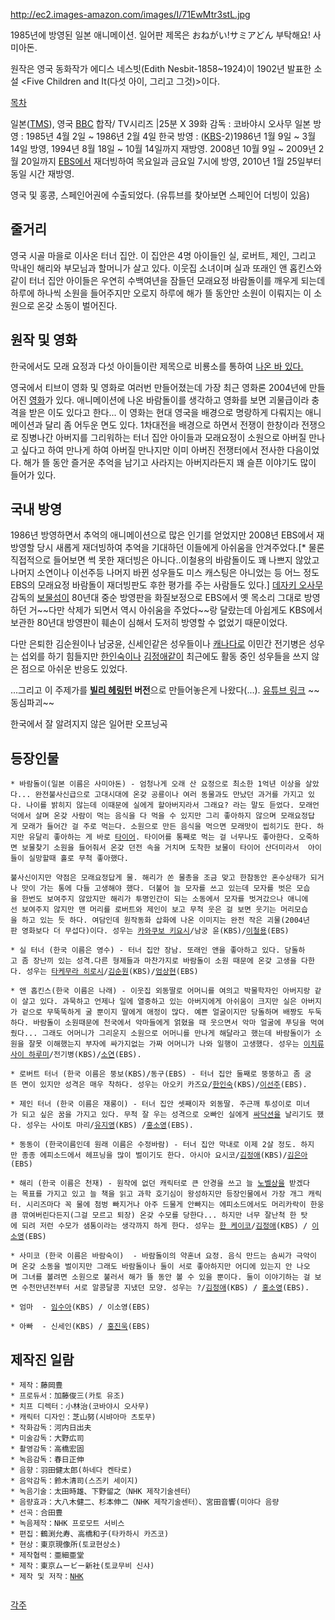 http://ec2.images-amazon.com/images/I/71EwMtr3stL.jpg

1985년에 방영된 일본 애니메이션. 일어판 제목은 おねがい!サミアどん 부탁해요! 사미아돈.

원작은 영국 동화작가 에디스 네스빗(Edith Nesbit-1858~1924)이 1902년 발표한 소설 <Five Children and It(다섯 아이, 그리고 그것)>이다. 

[[목차]]

일본([[TMS 엔터테인먼트|TMS]]), 영국 [[BBC#s-1|BBC]] 합작/ TV시리즈 |25분 X 39화
감독 : 코바야시 오사무 
일본 방영 : 1985년 4월 2일 ~ 1986년 2월 4일
한국 방영 : ([[한국방송공사|KBS]]-2)1986년 1월 9일 ~ 3월 14일 방영, 1994년 8월 18일 ~ 10월 14일까지 재방영. 2008년 10월 9일 ~ 2009년 2월 20일까지 [[한국교육방송공사|EBS]]에서 재더빙하여 목요일과 금요일 7시에 방영, 2010년 1월 25일부터 동일 시간 재방영.

영국 및 홍콩, 스페인어권에 수출되었다. (유튜브를 찾아보면 스페인어 더빙이 있음)

== 줄거리 ==
영국 시골 마을로 이사온 터너 집안. 이 집안은 4명 아이들인 실, 로버트, 제인, 그리고 막내인 해리와 부모님과 할머니가 살고 있다. 이웃집 소녀이며 실과 또래인 앤 홉킨스와 같이 터너 집안 아이들은 우연히 수백여년을 잠들던 모래요정 바람돌이를 깨우게 되는데 하루에 하나씩 소원을 들어주지만 오로지 하루에 해가 뜰 동안만 소원이 이뤄지는 이 소원으로 온갖 소동이 벌어진다.

== 원작 및 영화 ==
한국에서도 모래 요정과 다섯 아이들이란 제목으로 비룡소를 통하여 [http://blog.daum.net/jesjoy7079/528 나온 바 있다.]

영국에서 티브이 영화 및 영화로 여러번 만들어졌는데 가장 최근 영화론 2004년에 만들어진 [http://movie.daum.net/moviedetail/moviedetailPhotoList.do?movieId=40829 영화]가 있다. 애니메이션에 나온 바람돌이를 생각하고 영화를 보면 괴물급이라 충격을 받은 이도 있다고 한다... 이 영화는 현대 영국을 배경으로 명랑하게 다뤄지는 애니메이션과 달리 좀 어두운 면도 있다. 1차대전을 배경으로 하면서 전쟁이 한창이라 전쟁으로 징병나간 아버지를 그리워하는 터너 집안 아이들과 모래요정이 소원으로 아버질 만나고 싶다고 하여 만나게 하여 아버질 만나지만 이미 아버진 전쟁터에서 전사한 다음이었다. 해가 뜰 동안 즐거운 추억을 남기고 사라지는 아버지라든지 꽤 슬픈 이야기도 많이 들어가 있다.

== 국내 방영 ==
{{{#!html
<iframe width="480" height="360" src="//www.youtube.com/embed/DInCBb549XA?rel=0" frameborder="0" allowfullscreen></iframe>
}}}
1986년 방영하면서 추억의 애니메이션으로 많은 인기를 얻었지만 2008년 EBS에서 재방영할 당시 새롭게 재더빙하여 추억을 기대하던 이들에게 아쉬움을 안겨주었다.[* 물론 직접적으로 들어보면 썩 못한 재더빙은 아니다..이철용의 바람돌이도 꽤 나쁘지 않았고 나머지 소연이나 이선주등 나머지 바뀐 성우들도 미스 캐스팅은 아니었는 등 어느 정도 EBS의 모래요정 바람돌이 재더빙판도 후한 평가를 주는 사람들도 있다.] [[데자키 오사무]] 감독의 [[보물섬#s-2|보물섬]]이 80년대 중순 방영판을 화질보정으로 EBS에서 옛 목소리 그대로 방영하던 거~~다만 삭제가 되면서 역시 아쉬움을 주었다~~랑 달랐는데 아쉽게도 KBS에서 보관한 80년대 방영판이 훼손이 심해서 도저히 방영할 수 없었기 때문이었다.

다만 은퇴한 김순원이나 남궁윤, 신세인같은 성우들이나 [[캐나다]]로 이민간 전기병은 성우는 섭외를 하기 힘들지만 [[한인숙]]이나 [[김정애]]같이 최근에도 활동 중인 성우들을 쓰지 않은 점으로 아쉬운 반응도 있었다.

...그리고 이 주제가를 '''[[빌리 헤링턴]] 버전'''으로 만들어놓은게 나왔다(...). [http://youtu.be/eajCY5bD_mw 유튜브 링크] ~~동심파괴~~

{{{#!html
<iframe width="640" height="360" src="//www.youtube.com/embed/5VkLLIUGttQ?feature=player_detailpage" frameborder="0" allowfullscreen></iframe>
}}}
한국에서 잘 알려지지 않은 일어판 오프닝곡
== 등장인물 ==
 * 바람돌이(일본 이름은 사미아돈) - 엄청나게 오래 산 요정으로 최소한 1억년 이상을 살았다... 완전불사신급으로 고대시대에 온갖 공룡이나 여러 동물과도 만났던 과거를 가지고 있다. 나이를 밝히지 않는데 이때문에 실에게 할아버지라서 그래요? 라는 말도 듣었다. 모래언덕에서 살며 온갖 사람이 먹는 음식을 다 먹을 수 있지만 그리 좋아하지 않으며 모래요정답게 모래가 들어간 걸 주로 먹는다. 소원으로 만든 음식을 먹으면 모래맛이 씹히기도 한다. 하지만 유달리 좋아하는 게 바로 [[타이어]]. 타이어를 통째로 먹는 걸 너무나도 좋아한다. 오죽하면 보물찾기 소원을 들어줘서 온갖 던전 속을 거치며 도착한 보물이 타이어 산더미라서  아이들이 실망할때 홀로 무척 좋아했다.

 불사신이지만 약점은 모래요정답게 물. 해리가 쏜 물총을 조금 맞고 한참동안 혼수상태가 되거나 맛이 가는 통에 다들 고생해야 했다. 더불어 늘 모자를 쓰고 있는데 모자를 벗은 모습을 한번도 보여주지 않았지만 해리가 투명인간이 되는 소동에서 모자를 벗겨갔으나 애니에선 보여주지 않지만 맨 머리를 로버트와 제인이 보고 무척 웃은 걸 보면 웃기는 머리모습을 하고 있는 듯 하다. 여담인데 원작동화 삽화에 나온 이미지는 완전 작은 괴물(2004년판 영화보다 더 무섭다)이다. 성우는 [[카와쿠보 키요시]]/남궁 윤(KBS)/[[이철용]](EBS)

 * 실 터너 (한국 이름은 영수) - 터너 집안 장남. 또래인 앤을 좋아하고 있다. 당돌하고 좀 장난끼 있는 성격.다른 형제들과 마찬가지로 바람돌이 소원 때문에 온갖 고생을 다한다. 성우는 [[타케무라 히로시]]/[[김순원]](KBS)/[[엄상현]](EBS) 

 * 앤 홉킨스(한국 이름은 나래) - 이웃집 외동딸로 어머니를 여의고 박물학자인 아버지랑 같이 살고 있다. 과묵하고 언제나 일에 열중하고 있는 아버지에게 아쉬움이 크지만 실은 아버지가 겉으로 무뚝뚝하게 굴 뿐이지 딸에게 애정이 많다. 예쁜 얼굴이지만 당돌하며 배짱도 두둑하다. 바람돌이 소원때문에 천국에서 악마들에게 얽혔을 때 웃으면서 악마 얼굴에 푸딩을 먹여줬다... 그래도 어머니가 그리운지 소원으로 어머니를 만나게 해달라고 했는데 바람돌이가 소원을 잘못 이해했는지 부자에 싸가지없는 가짜 어머니가 나와 일행이 고생했다. 성우는 [[이치류사이 하루미]]/전기병(KBS)/[[소연]](EBS). 

 * 로버트 터너 (한국 이름은 뚱보(KBS)/동구(EBS) - 터너 집안 둘째로 뚱뚱하고 좀 굼뜬 면이 있지만 성격은 매우 착하다. 성우는 아오키 카즈요/[[한인숙]](KBS)/[[이선주]](EBS).

 * 제인 터너 (한국 이름은 재롱이) - 터너 집안 셋째이자 외동딸. 주근깨 투성이로 미녀가 되고 싶은 꿈을 가지고 있다. 무척 잘 우는 성격으로 오빠인 실에게 [[싸닥션]]을 날리기도 했다. 성우는 사이토 마리/[[유지영]](KBS) /[[홍소영]](EBS).

 * 동동이 (한국이름인데 원래 이름은 수정바람) - 터너 집안 막내로 이제 2살 정도. 하지만 종종 에피소드에서 헤프닝을 많이 벌이기도 한다. 아시아 요시코/[[김정애]](KBS)/[[김은아]](EBS)

 * 해리 (한국 이름은 천재) - 원작에 없던 캐릭터로 큰 안경을 쓰고 늘 [[노벨상]]을 받겠다는 목표를 가지고 있고 늘 책을 읽고 과학 호기심이 왕성하지만 등장인물에서 가장 개그 캐릭터. 시리즈마다 꼭 물에 첨벙 빠지거나 아주 드물게 안빠지는 에피소드에서도 머리카락이 한웅큼 깎여버린다든지(그걸 모르고 퇴장) 온갖 수모를 당한다... 하지만 너무 잘난척 한 탓에 되려 저런 수모가 샘통이라는 생각까지 하게 한다. 성우는 [[한 케이코]]/[[김정애]](KBS) / [[이소영(EBS 성우)|이소영]](EBS)

 * 사미코 (한국 이름은 바람숙이)  - 바람돌이의 약혼녀 요정. 음식 만드는 솜씨가 극악이며 온갖 소동을 벌이지만 그래도 바람돌이나 둘이 서로 좋아하지만 어디에 있는지 안 나오며 그녀를 볼려면 소원으로 불러서 해가 뜰 동안 볼 수 있을 뿐이다. 둘이 이야기하는 걸 보면 수천만년전부터 서로 알콩달콩 지냈던 모양. 성우는 ?/[[김정애]](KBS) / [[홍소영]](EBS).

 * 엄마  - [[임수아]](KBS) / 이소영(EBS)

 * 아빠  - 신세인(KBS) / [[홍진욱]](EBS)

== 제작진 일람 ==

 * 제작：藤岡豊
 * 프로듀서：加藤俊三(카토 유조)
 * 치프 디렉터：小林治(코바야시 오사무)
 * 캐릭터 디자인：芝山努(시뱌아마 츠토무)
 * 작화감독：河内日出夫
 * 미술감독：大野広司
 * 촬영감독：高橋宏固
 * 녹음감독：春日正伸
 * 음향：羽田健太郎(하네다 켄타로)
 * 음악감독：鈴木清司(스즈키 세이지)
 * 녹음기술：太田時雄、下野留之（NHK 제작기술센터）
 * 음량효과：大八木健二、杉本伸二（NHK 제작기술센터）、宮田音響(미야다 음량
 * 선곡：合田豊
 * 녹음제작：NHK 프로모트 서비스
 * 편집：鶴渕允寿、高橋和子(타카하시 카즈코)
 * 현상：東京現像所(토쿄현상소)
 * 제작협력：亜細亜堂
 * 제작：東京ムービー新社(토쿄무비 신샤)
 * 제작 및 저작：[[NHK]]
  
[[각주]]
